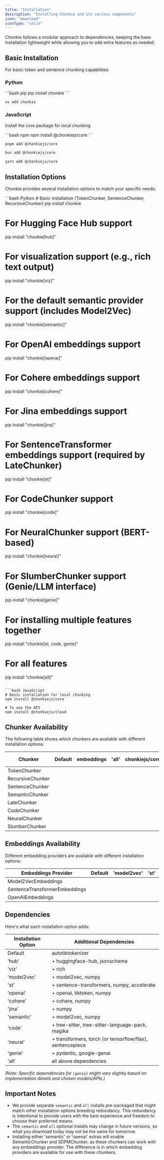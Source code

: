 ```yaml
---
title: "Installation"
description: "Installing Chonkie and its various components"
icon: "download"
iconType: "solid"
---
```


Chonkie follows a modular approach to dependencies, keeping the base installation lightweight while allowing you to add extra features as needed.

## Basic Installation

For basic token and sentence chunking capabilities.

### Python

<CodeGroup>
```bash pip
pip install chonkie
```

```bash uv
uv add chonkie
```

</CodeGroup>

### JavaScript

Install the core package for local chunking

<CodeGroup>
```bash npm
npm install @chonkiejs/core
```

```bash pnpm
pnpm add @chonkiejs/core
```

```bash bun
bun add @chonkiejs/core
```

```bash yarn
yarn add @chonkiejs/core
```

</CodeGroup>

## Installation Options

Chonkie provides several installation options to match your specific needs:

<CodeGroup>
```bash Python
# Basic installation (TokenChunker, SentenceChunker, RecursiveChunker)
pip install chonkie

# For Hugging Face Hub support
pip install "chonkie[hub]"

# For visualization support (e.g., rich text output)
pip install "chonkie[viz]"

# For the default semantic provider support (includes Model2Vec)
pip install "chonkie[semantic]"

# For OpenAI embeddings support
pip install "chonkie[openai]"

# For Cohere embeddings support
pip install "chonkie[cohere]"

# For Jina embeddings support
pip install "chonkie[jina]"

# For SentenceTransformer embeddings support (required by LateChunker)
pip install "chonkie[st]"

# For CodeChunker support
pip install "chonkie[code]"

# For NeuralChunker support (BERT-based)
pip install "chonkie[neural]"

# For SlumberChunker support (Genie/LLM interface)
pip install "chonkie[genie]"

# For installing multiple features together
pip install "chonkie[st, code, genie]"

# For all features
pip install "chonkie[all]"

````

```bash JavaScript
# Basic installation for local chunking
npm install @chonkiejs/core

# To use the API
npm install @chonkiejs/cloud
````

</CodeGroup>

## Chunker Availability

The following table shows which chunkers are available with different installation options:

| Chunker          |                        Default                         |                       embeddings                       |                         'all'                                |      chonkiejs/core |     API Chunking |
| ---------------- | :----------------------------------------------------: | :----------------------------------------------------: | :----------------------------------------------------:       |:----------------------------------------------------:    | :----------------------------------------------------:    |
| TokenChunker     | <Icon icon="check" color="#005c00" iconType="solid" /> | <Icon icon="check" color="#005c00" iconType="solid" /> | <Icon icon="check" color="#005c00" iconType="solid" /> | <Icon icon="check" color="#005c00" iconType="solid" /> | <Icon icon="check" color="#005c00" iconType="solid" /> |
| RecursiveChunker | <Icon icon="check" color="#005c00" iconType="solid" /> | <Icon icon="check" color="#005c00" iconType="solid" /> | <Icon icon="check" color="#005c00" iconType="solid" /> |<Icon icon="check" color="#005c00" iconType="solid" /> | <Icon icon="check" color="#005c00" iconType="solid" /> |
| SentenceChunker  | <Icon icon="check" color="#005c00" iconType="solid" /> | <Icon icon="check" color="#005c00" iconType="solid" /> | <Icon icon="check" color="#005c00" iconType="solid" /> |<Icon icon="x" color="#ff0000" iconType="solid" />| <Icon icon="check" color="#005c00" iconType="solid" /> |
| SemanticChunker  |   <Icon icon="x" color="#ff0000" iconType="solid" />   | <Icon icon="check" color="#005c00" iconType="solid" /> | <Icon icon="check" color="#005c00" iconType="solid" /> |<Icon icon="x" color="#ff0000" iconType="solid" />| <Icon icon="check" color="#005c00" iconType="solid" /> |
| LateChunker      |   <Icon icon="x" color="#ff0000" iconType="solid" />   | <Icon icon="check" color="#005c00" iconType="solid" /> | <Icon icon="check" color="#005c00" iconType="solid" /> |<Icon icon="x" color="#ff0000" iconType="solid" />| <Icon icon="check" color="#005c00" iconType="solid" /> |
| CodeChunker      |   <Icon icon="x" color="#ff0000" iconType="solid" />   |   <Icon icon="x" color="#ff0000" iconType="solid" />   | <Icon icon="check" color="#005c00" iconType="solid" /> |<Icon icon="x" color="#ff0000" iconType="solid" />| <Icon icon="check" color="#005c00" iconType="solid" /> |
| NeuralChunker    |   <Icon icon="x" color="#ff0000" iconType="solid" />   | <Icon icon="check" color="#005c00" iconType="solid" /> | <Icon icon="check" color="#005c00" iconType="solid" /> |<Icon icon="x" color="#ff0000" iconType="solid" /> | <Icon icon="check" color="#005c00" iconType="solid" /> |
| SlumberChunker   |   <Icon icon="x" color="#ff0000" iconType="solid" />   | <Icon icon="check" color="#005c00" iconType="solid" /> | <Icon icon="check" color="#005c00" iconType="solid" /> |<Icon icon="x" color="#ff0000" iconType="solid" /> | <Icon icon="check" color="#005c00" iconType="solid" /> |

## Embeddings Availability

Different embedding providers are available with different installation options:

| Embeddings Provider           |                      Default                       |                      'model2vec'                       |                          'st'                          |                        'openai'                        |                       'semantic'                       |                         'all'                          |
| ----------------------------- | :------------------------------------------------: | :----------------------------------------------------: | :----------------------------------------------------: | :----------------------------------------------------: | :----------------------------------------------------: | :----------------------------------------------------: |
| Model2VecEmbeddings           | <Icon icon="x" color="#ff0000" iconType="solid" /> | <Icon icon="check" color="#005c00" iconType="solid" /> |   <Icon icon="x" color="#ff0000" iconType="solid" />   |   <Icon icon="x" color="#ff0000" iconType="solid" />   | <Icon icon="check" color="#005c00" iconType="solid" /> | <Icon icon="check" color="#005c00" iconType="solid" /> |
| SentenceTransformerEmbeddings | <Icon icon="x" color="#ff0000" iconType="solid" /> |   <Icon icon="x" color="#ff0000" iconType="solid" />   | <Icon icon="check" color="#005c00" iconType="solid" /> |   <Icon icon="x" color="#ff0000" iconType="solid" />   |   <Icon icon="x" color="#ff0000" iconType="solid" />   | <Icon icon="check" color="#005c00" iconType="solid" /> |
| OpenAIEmbeddings              | <Icon icon="x" color="#ff0000" iconType="solid" /> |   <Icon icon="x" color="#ff0000" iconType="solid" />   |   <Icon icon="x" color="#ff0000" iconType="solid" />   | <Icon icon="check" color="#005c00" iconType="solid" /> |   <Icon icon="x" color="#ff0000" iconType="solid" />   | <Icon icon="check" color="#005c00" iconType="solid" /> |

## Dependencies

Here's what each installation option adds:

| Installation Option | Additional Dependencies                                   |
| ------------------- | --------------------------------------------------------- |
| Default             | autotiktokenizer                                          |
| 'hub'               | + huggingface-hub, jsonschema                             |
| 'viz'               | + rich                                                    |
| 'model2vec'         | + model2vec, numpy                                        |
| 'st'                | + sentence-transformers, numpy, accelerate                |
| 'openai'            | + openai, tiktoken, numpy                                 |
| 'cohere'            | + cohere, numpy                                           |
| 'jina'              | + numpy                                                   |
| 'semantic'          | + model2vec, numpy                                        |
| 'code'              | + tree-sitter, tree-sitter-language-pack, magika          |
| 'neural'            | + transformers, torch (or tensorflow/flax), sentencepiece |
| 'genie'             | + pydantic, google-genai                                  |
| 'all'               | all above dependencies                                    |

_(Note: Specific dependencies for `[genie]` might vary slightly based on implementation details and chosen models/APIs.)_

## Important Notes

- We provide separate `semantic` and `all` installs pre-packaged that might match other installation options breeding redundancy. This redundancy is intentional to provide users with the best experience and freedom to choose their preferred means.
- The `semantic` and `all` optional installs may change in future versions, so what you download today may not be the same for tomorrow.
- Installing either 'semantic' or 'openai' extras will enable SemanticChunker and SDPMChunker, as these chunkers can work with any embeddings provider. The difference is in which embedding providers are available for use with these chunkers.